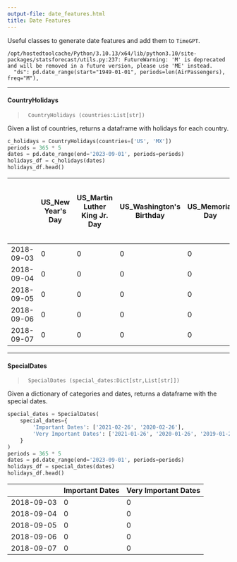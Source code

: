 ```yaml
---
output-file: date_features.html
title: Date Features
---
```



Useful classes to generate date features and add them to `TimeGPT`.

``` text
/opt/hostedtoolcache/Python/3.10.13/x64/lib/python3.10/site-packages/statsforecast/utils.py:237: FutureWarning: 'M' is deprecated and will be removed in a future version, please use 'ME' instead.
  "ds": pd.date_range(start="1949-01-01", periods=len(AirPassengers), freq="M"),
```

------------------------------------------------------------------------

#### CountryHolidays

> ``` text
>  CountryHolidays (countries:List[str])
> ```

Given a list of countries, returns a dataframe with holidays for each
country.

```python
c_holidays = CountryHolidays(countries=['US', 'MX'])
periods = 365 * 5
dates = pd.date_range(end='2023-09-01', periods=periods)
holidays_df = c_holidays(dates)
holidays_df.head()
```

|            | US_New Year's Day | US_Martin Luther King Jr. Day | US_Washington's Birthday | US_Memorial Day | US_Independence Day | US_Labor Day | US_Columbus Day | US_Veterans Day | US_Veterans Day (Observed) | US_Thanksgiving | ... | MX_Día de la Independencia \[Independence Day\] | MX_Día de la Independencia \[Independence Day\] (Observed) | MX_Día de la Revolución \[Revolution Day\] (Observed) | MX_Día de la Revolución \[Revolution Day\] | MX_Transmisión del Poder Ejecutivo Federal \[Change of Federal Government\] | MX_Transmisión del Poder Ejecutivo Federal \[Change of Federal Government\] (Observed) | MX_Navidad \[Christmas\] | MX_Día de la Constitución \[Constitution Day\] | MX_Año Nuevo \[New Year's Day\] (Observed) | MX_Día del Trabajo \[Labour Day\] (Observed) |
|------------|-------------------|-------------------------------|--------------------------|-----------------|---------------------|--------------|-----------------|-----------------|----------------------------|-----------------|-----|-------------------------------------------------|------------------------------------------------------------|-------------------------------------------------------|--------------------------------------------|-----------------------------------------------------------------------------|----------------------------------------------------------------------------------------|--------------------------|------------------------------------------------|--------------------------------------------|----------------------------------------------|
| 2018-09-03 | 0                 | 0                             | 0                        | 0               | 0                   | 1            | 0               | 0               | 0                          | 0               | ... | 0                                               | 0                                                          | 0                                                     | 0                                          | 0                                                                           | 0                                                                                      | 0                        | 0                                              | 0                                          | 0                                            |
| 2018-09-04 | 0                 | 0                             | 0                        | 0               | 0                   | 0            | 0               | 0               | 0                          | 0               | ... | 0                                               | 0                                                          | 0                                                     | 0                                          | 0                                                                           | 0                                                                                      | 0                        | 0                                              | 0                                          | 0                                            |
| 2018-09-05 | 0                 | 0                             | 0                        | 0               | 0                   | 0            | 0               | 0               | 0                          | 0               | ... | 0                                               | 0                                                          | 0                                                     | 0                                          | 0                                                                           | 0                                                                                      | 0                        | 0                                              | 0                                          | 0                                            |
| 2018-09-06 | 0                 | 0                             | 0                        | 0               | 0                   | 0            | 0               | 0               | 0                          | 0               | ... | 0                                               | 0                                                          | 0                                                     | 0                                          | 0                                                                           | 0                                                                                      | 0                        | 0                                              | 0                                          | 0                                            |
| 2018-09-07 | 0                 | 0                             | 0                        | 0               | 0                   | 0            | 0               | 0               | 0                          | 0               | ... | 0                                               | 0                                                          | 0                                                     | 0                                          | 0                                                                           | 0                                                                                      | 0                        | 0                                              | 0                                          | 0                                            |

------------------------------------------------------------------------

#### SpecialDates

> ``` text
>  SpecialDates (special_dates:Dict[str,List[str]])
> ```

Given a dictionary of categories and dates, returns a dataframe with the
special dates.

```python
special_dates = SpecialDates(
    special_dates={
        'Important Dates': ['2021-02-26', '2020-02-26'],
        'Very Important Dates': ['2021-01-26', '2020-01-26', '2019-01-26']
    }
)
periods = 365 * 5
dates = pd.date_range(end='2023-09-01', periods=periods)
holidays_df = special_dates(dates)
holidays_df.head()
```

|            | Important Dates | Very Important Dates |
|------------|-----------------|----------------------|
| 2018-09-03 | 0               | 0                    |
| 2018-09-04 | 0               | 0                    |
| 2018-09-05 | 0               | 0                    |
| 2018-09-06 | 0               | 0                    |
| 2018-09-07 | 0               | 0                    |

